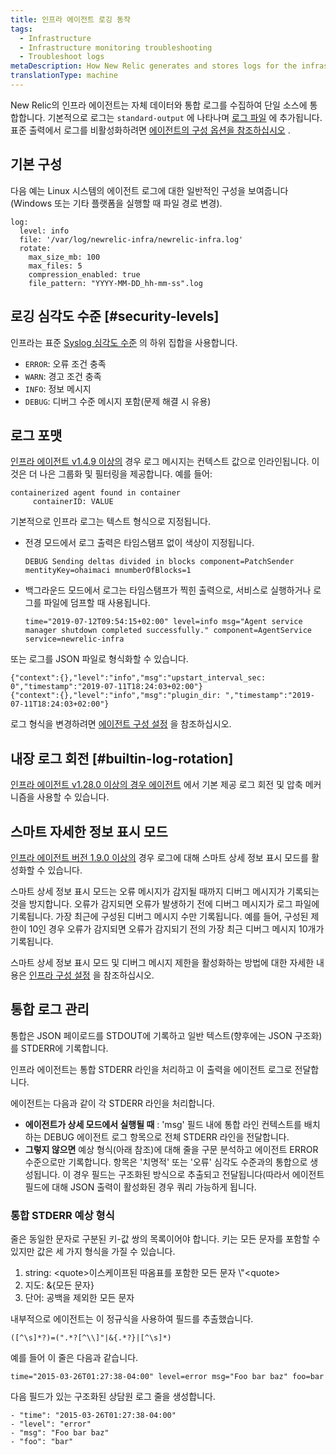 ```yaml
---
title: 인프라 에이전트 로깅 동작
tags:
  - Infrastructure
  - Infrastructure monitoring troubleshooting
  - Troubleshoot logs
metaDescription: How New Relic generates and stores logs for the infrastructure agent.
translationType: machine
---
```


New Relic의 인프라 에이전트는 자체 데이터와 통합 로그를 수집하여 단일 소스에 통합합니다. 기본적으로 로그는 `standard-output` 에 나타나며 [로그 파일](/docs/infrastructure/install-configure-infrastructure/configuration/infrastructure-configuration-settings#log-file) 에 추가됩니다. 표준 출력에서 로그를 비활성화하려면 [에이전트의 구성 옵션을 참조하십시오](/docs/infrastructure/install-infrastructure-agent/configuration/infrastructure-agent-configuration-settings/#stdout) .

## 기본 구성

다음 예는 Linux 시스템의 에이전트 로그에 대한 일반적인 구성을 보여줍니다(Windows 또는 기타 플랫폼을 실행할 때 파일 경로 변경).

```
log:
  level: info
  file: '/var/log/newrelic-infra/newrelic-infra.log'
  rotate:
    max_size_mb: 100
    max_files: 5                             
    compression_enabled: true                
    file_pattern: "YYYY-MM-DD_hh-mm-ss".log
```

## 로깅 심각도 수준 [#security-levels]

인프라는 표준 [Syslog 심각도 수준](https://en.wikipedia.org/wiki/Syslog#Severity_level) 의 하위 집합을 사용합니다.

* `ERROR`: 오류 조건 충족
* `WARN`: 경고 조건 충족
* `INFO`: 정보 메시지
* `DEBUG`: 디버그 수준 메시지 포함(문제 해결 시 유용)

## 로그 포맷

[인프라 에이전트 v1.4.9 이상의](/docs/release-notes/infrastructure-release-notes/infrastructure-agent-release-notes) 경우 로그 메시지는 컨텍스트 값으로 인라인됩니다. 이것은 더 나은 그룹화 및 필터링을 제공합니다. 예를 들어:

```
containerized agent found in container
     containerID: VALUE
```

기본적으로 인프라 로그는 텍스트 형식으로 지정됩니다.

* 전경 모드에서 로그 출력은 타임스탬프 없이 색상이 지정됩니다.

  ```
  DEBUG Sending deltas divided in blocks component=PatchSender mentityKey=ohaimaci mnumberOfBlocks=1
  ```

* 백그라운드 모드에서 로그는 타임스탬프가 찍힌 출력으로, 서비스로 실행하거나 로그를 파일에 덤프할 때 사용됩니다.

  ```
  time="2019-07-12T09:54:15+02:00" level=info msg="Agent service manager shutdown completed successfully." component=AgentService service=newrelic-infra
  ```

또는 로그를 JSON 파일로 형식화할 수 있습니다.

```
{"context":{},"level":"info","msg":"upstart_interval_sec: 0","timestamp":"2019-07-11T18:24:03+02:00"} 
{"context":{},"level":"info","msg":"plugin_dir: ","timestamp":"2019-07-11T18:24:03+02:00"}
```

로그 형식을 변경하려면 [에이전트 구성 설정](/docs/infrastructure/install-infrastructure-agent/configuration/infrastructure-agent-configuration-settings/#log-format) 을 참조하십시오.

## 내장 로그 회전 [#builtin-log-rotation]

[인프라 에이전트 v1.28.0 이상의 경우 에이전트](/docs/release-notes/infrastructure-release-notes/infrastructure-agent-release-notes) 에서 기본 제공 로그 회전 및 압축 메커니즘을 사용할 수 있습니다.

## 스마트 자세한 정보 표시 모드

[인프라 에이전트 버전 1.9.0 이상의](/docs/release-notes/infrastructure-release-notes/infrastructure-agent-release-notes) 경우 로그에 대해 스마트 상세 정보 표시 모드를 활성화할 수 있습니다.

스마트 상세 정보 표시 모드는 오류 메시지가 감지될 때까지 디버그 메시지가 기록되는 것을 방지합니다. 오류가 감지되면 오류가 발생하기 전에 디버그 메시지가 로그 파일에 기록됩니다. 가장 최근에 구성된 디버그 메시지 수만 기록됩니다. 예를 들어, 구성된 제한이 10인 경우 오류가 감지되면 오류가 감지되기 전의 가장 최근 디버그 메시지 10개가 기록됩니다.

스마트 상세 정보 표시 모드 및 디버그 메시지 제한을 활성화하는 방법에 대한 자세한 내용은 [인프라 구성 설정](/docs/infrastructure/install-infrastructure-agent/configuration/infrastructure-agent-configuration-settings/#logging-variables) 을 참조하십시오.

## 통합 로그 관리

통합은 JSON 페이로드를 STDOUT에 기록하고 일반 텍스트(향후에는 JSON 구조화)를 STDERR에 기록합니다.

인프라 에이전트는 통합 STDERR 라인을 처리하고 이 출력을 에이전트 로그로 전달합니다.

에이전트는 다음과 같이 각 STDERR 라인을 처리합니다.

* **에이전트가 상세 모드에서 실행될 때** : 'msg' 필드 내에 통합 라인 컨텍스트를 배치하는 DEBUG 에이전트 로그 항목으로 전체 STDERR 라인을 전달합니다.
* **그렇지 않으면** 예상 형식(아래 참조)에 대해 줄을 구문 분석하고 에이전트 ERROR 수준으로만 기록합니다. 항목은 '치명적' 또는 '오류' 심각도 수준과의 통합으로 생성됩니다. 이 경우 필드는 구조화된 방식으로 추출되고 전달됩니다(따라서 에이전트 필드에 대해 JSON 출력이 활성화된 경우 쿼리 가능하게 됩니다.

### 통합 STDERR 예상 형식

줄은 동일한 문자로 구분된 키-값 쌍의 목록이어야 합니다. 키는 모든 문자를 포함할 수 있지만 값은 세 가지 형식을 가질 수 있습니다.

1. string: &lt;quote>이스케이프된 따옴표를 포함한 모든 문자 \\"&lt;quote>
2. 지도: &&#x7B;모든 문자}
3. 단어: 공백을 제외한 모든 문자

내부적으로 에이전트는 이 정규식을 사용하여 필드를 추출했습니다.

```
([^\s]*?)=(".*?[^\\]"|&{.*?}|[^\s]*)
```

예를 들어 이 줄은 다음과 같습니다.

```
time="2015-03-26T01:27:38-04:00" level=error msg="Foo bar baz" foo=bar
```

다음 필드가 있는 구조화된 상담원 로그 줄을 생성합니다.

```
- "time": "2015-03-26T01:27:38-04:00"
- "level": "error"
- "msg": "Foo bar baz"
- "foo": "bar"
```